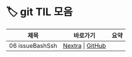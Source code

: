 
# 🏷️ git TIL 모음

<LabelIcons />

| 제목 | 바로가기 | 요약 |
|------|----------|------|
| 06 issueBashSsh | [Nextra](/til/til-2025/til-07/06-issueBashSsh) \| [GitHub](https://github.com/MinHyeok-lee1/TIL/blob/main/2025/07/06-issueBashSsh.md) |  |
